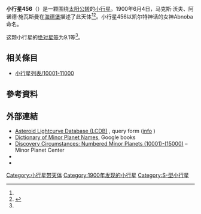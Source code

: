 {{Infobox planet
 | minorplanet     = yes
 | name            = 456 Abnoba
 | background      = #D6D6D6
 | image = 
 | image_size      = 
 | caption         =
 | discovery_ref   =  <ref name="MPC-object" />
 | discoverer      = [[马克斯·沃夫|马克斯·沃夫]]<br>[[弗利德里希·卡尔·阿诺德·施瓦斯曼|弗利德里希·卡尔·阿诺德·施瓦斯曼]]
 | discovery_site  = [[海德堡|海德堡]]
 | discovered      = 1900年6月4日
 | mpc_name        = 456 Abnoba
 | alt_names       = 456 Abnoba
 | pronounced      = 
 | named_after     = <ref name="MPC-object" />
 | mp_category     = [[主帶小行星|主帶小行星]] <ref name="MPC-object" /><ref name="jpldata" />
 | orbit_ref       = <ref name="a">[http://ssd.jpl.nasa.gov/sbdb.cgi?sstr=456 456] {{Wayback|url=http://ssd.jpl.nasa.gov/sbdb.cgi?sstr=456 |date=20191215220326 }}，小行星數據庫瀏覽器（JPL Small-Body Database Browser）－[[美国国家航空航天局|美国国家航空航天局]]喷气推进实验室</ref>
 | epoch           = 2018-03-23.0（[[儒略日|JD]] 2458200.5）
 | uncertainty     = 0
 | observation_arc = 
 | aphelion = {{convert|3.288|AU|km|3|abbr=on|lk=out}}
 | perihelion      = {{convert|2.2898248|AU|km|3|abbr=on}}
 | semimajor       = 2.7887806
 | eccentricity    = 0.1789154
 | period          = 4.66[[儒略年|yr]]
 | mean_anomaly    = 128.58708[[度|°]]
 | mean_motion     = {{Deg2DMS|0.21163250|sup=ms}} / day
 | inclination     = 14.43939
 | asc_node        = 229.20831°
 | arg_peri        = 6.73130
 | mean_diameter   = 
 | rotation        = 
 | albedo          =
 | spectral_type   =
 | abs_magnitude   = 9.1<ref name="jpldata" />
}}
'''小行星456'''（{{lang-en|456 Abnoba}}）是一颗围绕[[太阳|太阳]][[公转|公转]]的[[小行星|小行星]]。1900年6月4日，马克斯·沃夫、阿诺德·施瓦斯曼在[[海德堡|海德堡]]描述了此天体<ref name="a" /><ref>{{cite news|title=小行星列表|url=http://cfa-www.harvard.edu/iau/lists/NumberedMPs.txt|accessdate=2018-10-19|newspaper=哈佛大学|archive-date=2008-05-17|archive-url=https://web.archive.org/web/20080517010638/http://cfa-www.harvard.edu/iau/lists/NumberedMPs.txt|dead-url=no}}</ref>。小行星456以凯尔特神话的女神Abnoba命名。

这颗小行星的[[绝对星等|绝对星等]]为9.1等<ref name="a" />。

== 相关條目 ==
*[[小行星列表/10001-11000|小行星列表/10001-11000]]

== 參考資料 ==
{{reflist|refs=

<ref name="jpldata">{{cite web
 |type         = 2018-01-26 last obs.
 |title        = JPL Small-Body Database Browser:456 Abnoba-456 Abnoba
 |url          = https://ssd.jpl.nasa.gov/sbdb.cgi?sstr=456
 |publisher    = [[Jet_Propulsion_Laboratory|Jet Propulsion Laboratory]]
 |accessdate   = 28 March 2018
 |archive-date = 2019-12-15
 |archive-url  = https://web.archive.org/web/20191215220326/https://ssd.jpl.nasa.gov/sbdb.cgi?sstr=456
 |dead-url     = no
}}</ref>

<ref name="MPC-object">{{cite web
  |title      = 456 Abnoba
  |work      = Minor Planet Center
  |url      = https://www.minorplanetcenter.net/db_search/show_object?object_id=456
  |accessdate      = 28 March 2018
  |archive-date      = 2017-09-28
  |archive-url      = https://web.archive.org/web/20170928005952/http://www.minorplanetcenter.net/db_search/show_object?object_id=456
  |dead-url      = no
  }}</ref>

}}

==  外部連結 ==
* [http://www.minorplanet.info/PHP/lcdbsummaryquery.php Asteroid Lightcurve Database (LCDB)] {{Wayback|url=http://www.minorplanet.info/PHP/lcdbsummaryquery.php |date=20171210173955 }}, query form ([http://www.minorplanet.info/lightcurvedatabase.html info] {{Wayback|url=http://www.minorplanet.info/lightcurvedatabase.html |date=20171216050541 }})
* [https://books.google.com/books?id=aeAg1X7afOoC&pg Dictionary of Minor Planet Names], Google books
* [http://www.minorplanetcenter.net/iau/lists/NumberedMPs010001.html Discovery Circumstances: Numbered Minor Planets (10001)-(15000)] {{Wayback|url=http://www.minorplanetcenter.net/iau/lists/NumberedMPs010001.html |date=20180612162317 }} – Minor Planet Center
* {{AstDys|456}}
* {{JPL small body}}

{{Minor Planet Number|[[小行星455|小行星455]]|[[小行星457|小行星457]]}}
{{小天体}}

[[Category:小行星带天体|Category:小行星带天体]]
[[Category:1900年发现的小行星|Category:1900年发现的小行星]]
[[Category:S-型小行星|Category:S-型小行星]]